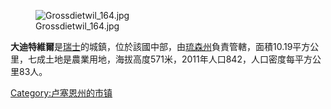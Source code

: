[[Image:Grossdietwil_164.jpg|right]]

'''大迪特維爾'''是[[瑞士|瑞士]]的城鎮，位於該國中部，由[[琉森州|琉森州]]負責管轄，面積10.19平方公里，七成土地是農業用地，海拔高度571米，2011年人口842，人口密度每平方公里83人。

{{Switzerland-geo-stub}}
[[Category:卢塞恩州的市镇|Category:卢塞恩州的市镇]]